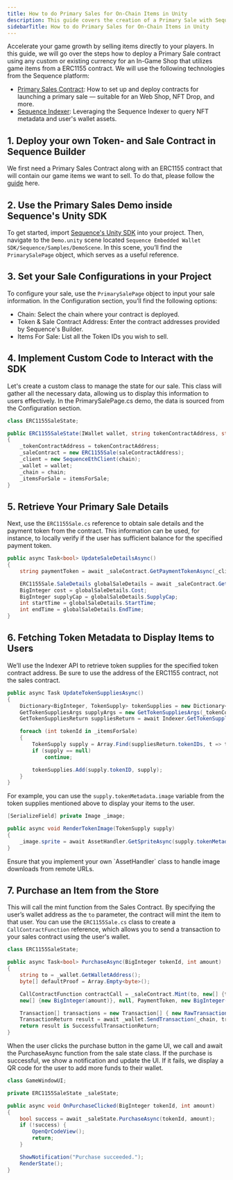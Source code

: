 ---
title: How to do Primary Sales for On-Chain Items in Unity
description: This guide covers the creation of a Primary Sale with Sequence's Unity SDK.
sidebarTitle: How to do Primary Sales for On-Chain Items in Unity
---


Accelerate your game growth by selling items directly to your players. In this guide, we will go over the steps how
to deploy a Primary Sale contract using any custom or existing currency for an In-Game Shop that utilizes game items
from a ERC1155 contract. We will use the following technologies from the Sequence platform:

- [Primary Sales Contract](/solutions/collectibles/contracts/deploy-primary-sales-contract/): How to set up and deploy contracts for launching a primary sale — suitable for an Web Shop, NFT Drop, and more.
- [Sequence Indexer](/solutions/builder/indexer): Leveraging the Sequence Indexer to query NFT metadata and user's wallet assets.

## 1. Deploy your own Token- and Sale Contract in Sequence Builder

We first need a Primary Sales Contract along with an ERC1155 contract that will contain our game items we want to sell.
To do that, please follow the [guide](/solutions/collectibles/contracts/deploy-primary-sales-contract) here.

## 2. Use the Primary Sales Demo inside Sequence's Unity SDK

To get started, import [Sequence's Unity SDK](https://github.com/0xsequence/sequence-unity/releases) into your project.
Then, navigate to the `Demo.unity` scene located `Sequence Embedded Wallet SDK/Sequence/Samples/DemoScene`.
In this scene, you’ll find the `PrimarySalePage` object, which serves as a useful reference.

## 3. Set your Sale Configurations in your Project

To configure your sale, use the `PrimarySalePage` object to input your sale information.
In the Configuration section, you’ll find the following options:

- Chain: Select the chain where your contract is deployed.
- Token & Sale Contract Address: Enter the contract addresses provided by Sequence's Builder.
- Items For Sale: List all the Token IDs you wish to sell.

## 4. Implement Custom Code to Interact with the SDK

Let's create a custom class to manage the state for our sale. This class will gather all the necessary data,
allowing us to display this information to users effectively.
In the PrimarySalePage.cs demo, the data is sourced from the Configuration section.

```csharp
class ERC1155SaleState;

public ERC1155SaleState(IWallet wallet, string tokenContractAddress, string saleContractAddress, Chain chain, int[] itemsForSale)
{
    _tokenContractAddress = tokenContractAddress;
    _saleContract = new ERC1155Sale(saleContractAddress);
    _client = new SequenceEthClient(chain);
    _wallet = wallet;
    _chain = chain;
    _itemsForSale = itemsForSale;
}
```

## 5. Retrieve Your Primary Sale Details

Next, use the `ERC1155Sale.cs` reference to obtain sale details and the payment token from the contract.
This information can be used, for instance, to locally verify if the user has sufficient balance for the specified payment token.

```csharp
public async Task<bool> UpdateSaleDetailsAsync()
{
    string paymentToken = await _saleContract.GetPaymentTokenAsync(_client);

    ERC1155Sale.SaleDetails globalSaleDetails = await _saleContract.GetGlobalSaleDetailsAsync(_client);
    BigInteger cost = globalSaleDetails.Cost;
    BigInteger supplyCap = globalSaleDetails.SupplyCap;
    int startTime = globalSaleDetails.StartTime;
    int endTime = globalSaleDetails.EndTime;
}
```

## 6. Fetching Token Metadata to Display Items to Users

We’ll use the Indexer API to retrieve token supplies for the specified token contract address.
Be sure to use the address of the ERC1155 contract, not the sales contract.

```csharp
public async Task UpdateTokenSuppliesAsync()
{
    Dictionary<BigInteger, TokenSupply> tokenSupplies = new Dictionary<BigInteger, TokenSupply>();
    GetTokenSuppliesArgs supplyArgs = new GetTokenSuppliesArgs(_tokenContractAddress, true);
    GetTokenSuppliesReturn suppliesReturn = await Indexer.GetTokenSupplies((int) _chain, supplyArgs);

    foreach (int tokenId in _itemsForSale)
    {
        TokenSupply supply = Array.Find(suppliesReturn.tokenIDs, t => t.tokenID == tokenId);
        if (supply == null)
            continue;

        tokenSupplies.Add(supply.tokenID, supply);
    }
}
```

For example, you can use the `supply.tokenMetadata.image` variable from the token supplies mentioned above
to display your items to the user.

```csharp
[SerializeField] private Image _image;

public async void RenderTokenImage(TokenSupply supply)
{
    _image.sprite = await AssetHandler.GetSpriteAsync(supply.tokenMetadata.image);
}
```

<Warning>
Ensure that you implement your own `AssetHandler` class to handle image downloads from remote URLs.
</Warning>

## 7. Purchase an Item from the Store

This will call the mint function from the Sales Contract. By specifying the user’s wallet address as the `to` parameter,
the contract will mint the item to that user. You can use the `ERC1155Sale.cs` class to create a `CallContractFunction`
reference, which allows you to send a transaction to your sales contract using the user's wallet.

```csharp
class ERC1155SaleState;

public async Task<bool> PurchaseAsync(BigInteger tokenId, int amount)
{
    string to = _wallet.GetWalletAddress();
    byte[] defaultProof = Array.Empty<byte>();

    CallContractFunction contractCall = _saleContract.Mint(to, new[] {tokenId},
    new[] {new BigInteger(amount)}, null, PaymentToken, new BigInteger(1), defaultProof);

    Transaction[] transactions = new Transaction[] { new RawTransaction(contractCall) };
    TransactionReturn result = await _wallet.SendTransaction(_chain, transactions);
    return result is SuccessfulTransactionReturn;
}
```

When the user clicks the purchase button in the game UI, we call and await the PurchaseAsync function from the sale state class.
If the purchase is successful, we show a notification and update the UI.
If it fails, we display a QR code for the user to add more funds to their wallet.

```csharp
class GameWindowUI;

private ERC1155SaleState _saleState;

public async void OnPurchaseClicked(BigInteger tokenId, int amount)
{
    bool success = await _saleState.PurchaseAsync(tokenId, amount);
    if (!success) {
        OpenQrCodeView();
        return;
    }

    ShowNotification("Purchase succeeded.");
    RenderState();
}
```
